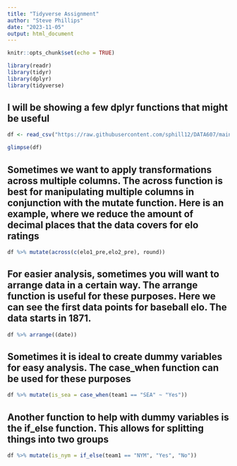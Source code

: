 ---
title: "Tidyverse Assignment"
author: "Steve Phillips"
date: "2023-11-05"
output: html_document
---

```{r setup, include=FALSE}
knitr::opts_chunk$set(echo = TRUE)
```
```{r}
library(readr)
library(tidyr)
library(dplyr)
library(tidyverse)
```
## I will be showing a few dplyr functions that might be useful
```{r}
df <- read_csv("https://raw.githubusercontent.com/sphill12/DATA607/main/mlb_elo.csv")
```
```{r}
glimpse(df)
```
## Sometimes we want to apply transformations across multiple columns. The across function is best for manipulating multiple columns in conjunction with the mutate function. Here is an example, where we reduce the amount of decimal places that the data covers for elo ratings

```{r}
df %>% mutate(across(c(elo1_pre,elo2_pre), round))
```
## For easier analysis, sometimes you will want to arrange data in a certain way. The arrange function is useful for these purposes. Here we can see the first data points for baseball elo. The data starts in 1871.
```{r}
df %>% arrange((date))
```
## Sometimes it is ideal to create dummy variables for easy analysis. The case_when function can be used for these purposes
```{r}
df %>% mutate(is_sea = case_when(team1 == "SEA" ~ "Yes"))
```
## Another function to help with dummy variables is the if_else function. This allows for splitting things into two groups
```{r}
df %>% mutate(is_nym = if_else(team1 == "NYM", "Yes", "No"))
```







